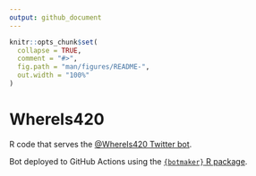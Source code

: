 ```yaml
---
output: github_document
---
```


<!-- README.md is generated from README.Rmd. Please edit that file -->

```r
knitr::opts_chunk$set(
  collapse = TRUE,
  comment = "#>",
  fig.path = "man/figures/README-",
  out.width = "100%"
)
```

# WhereIs420

R code that serves the [\@WhereIs420 Twitter bot](https://twitter.com/WhereIs420).

Bot deployed to GitHub Actions using the [`{botmaker}` R package](https://github.com/jcrodriguez1989/botmaker).
